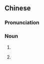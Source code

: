 ==Chinese==
{{zh-forms}}

===Pronunciation===
{{zh-pron
|m=jīngqiú,er=y
|c=zing1 kau4
|cat=n
}}

===Noun===
{{zh-noun}}

# {{zh-short|水晶球|[[crystal ball]]}}
# {{lb|zh|geology}} {{zh-alt-name|晶洞|[[geode]]}}